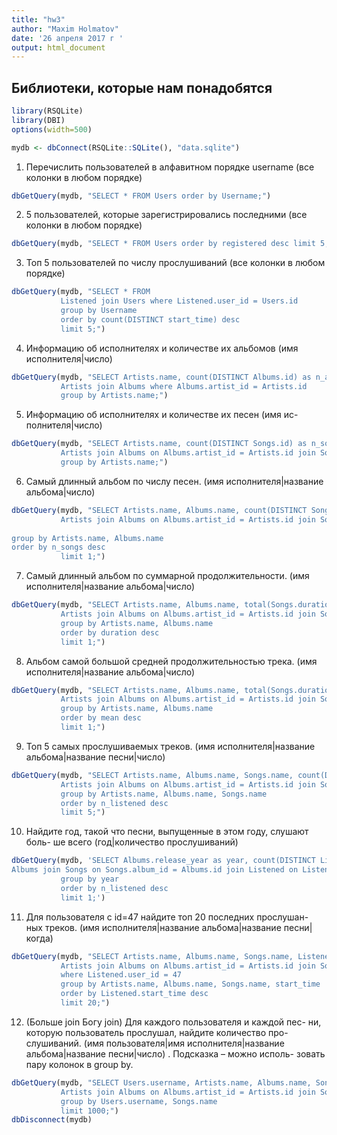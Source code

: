 ```yaml
---
title: "hw3"
author: "Maxim Holmatov"
date: '26 апреля 2017 г '
output: html_document
---
```

## Библиотеки, которые нам понадобятся
```r
library(RSQLite)
library(DBI)
options(width=500)
```



```r
mydb <- dbConnect(RSQLite::SQLite(), "data.sqlite")
```


1. Перечислить пользователей в алфавитном порядке username (все
колонки в любом порядке)
```r
dbGetQuery(mydb, "SELECT * FROM Users order by Username;")
```

2. 5 пользователей, которые зарегистрировались последними (все
колонки в любом порядке)
```r
dbGetQuery(mydb, "SELECT * FROM Users order by registered desc limit 5;")
```

3. Топ 5 пользователей по числу прослушиваний (все колонки в
любом порядке)
```r
dbGetQuery(mydb, "SELECT * FROM 
           Listened join Users where Listened.user_id = Users.id  
           group by Username
           order by count(DISTINCT start_time) desc
           limit 5;")
```

4. Информацию об исполнителях и количестве их альбомов (имя
исполнителя|число)
```r
dbGetQuery(mydb, "SELECT Artists.name, count(DISTINCT Albums.id) as n_albums FROM 
           Artists join Albums where Albums.artist_id = Artists.id  
           group by Artists.name;")
```

5. Информацию об исполнителях и количестве их песен (имя ис-
полнителя|число)
```r
dbGetQuery(mydb, "SELECT Artists.name, count(DISTINCT Songs.id) as n_songs FROM 
           Artists join Albums on Albums.artist_id = Artists.id join Songs on Songs.album_id = Albums.id
           group by Artists.name;")
```

6. Самый длинный альбом по числу песен. (имя исполнителя|название
альбома|число)
```r
dbGetQuery(mydb, "SELECT Artists.name, Albums.name, count(DISTINCT Songs.id) as n_songs FROM 
           Artists join Albums on Albums.artist_id = Artists.id join Songs on Songs.album_id = Albums.id
           
group by Artists.name, Albums.name
order by n_songs desc
           limit 1;")
```

7. Самый длинный альбом по суммарной продолжительности. (имя
исполнителя|название альбома|число)
```r
dbGetQuery(mydb, "SELECT Artists.name, Albums.name, total(Songs.duration) as duration FROM 
           Artists join Albums on Albums.artist_id = Artists.id join Songs on Songs.album_id = Albums.id
           group by Artists.name, Albums.name
           order by duration desc
           limit 1;")
```

8. Альбом самой большой средней продолжительностью трека. (имя
исполнителя|название альбома|число)
```r
dbGetQuery(mydb, "SELECT Artists.name, Albums.name, total(Songs.duration) / count(DISTINCT Songs.id) as mean FROM 
           Artists join Albums on Albums.artist_id = Artists.id join Songs on Songs.album_id = Albums.id
           group by Artists.name, Albums.name
           order by mean desc
           limit 1;")
```

9. Топ 5 самых прослушиваемых треков. (имя исполнителя|название
альбома|название песни|число)
```r
dbGetQuery(mydb, "SELECT Artists.name, Albums.name, Songs.name, count(DISTINCT Listened.start_time)  as n_listened FROM 
           Artists join Albums on Albums.artist_id = Artists.id join Songs on Songs.album_id = Albums.id join Listened on Listened.song_id = Songs.id
           group by Artists.name, Albums.name, Songs.name
           order by n_listened desc
           limit 5;")
```

10. Найдите год, такой что песни, выпущенные в этом году, слушают боль-
ше всего (год|количество прослушиваний)
```r
dbGetQuery(mydb, 'SELECT Albums.release_year as year, count(DISTINCT Listened.start_time)  as n_listened FROM
Albums join Songs on Songs.album_id = Albums.id join Listened on Listened.song_id = Songs.id
           group by year
           order by n_listened desc
           limit 1;')
```

11. Для пользователя с id=47 найдите топ 20 последних прослушан-
ных треков. (имя исполнителя|название альбома|название
песни|когда)
```r
dbGetQuery(mydb, "SELECT Artists.name, Albums.name, Songs.name, Listened.start_time FROM
           Artists join Albums on Albums.artist_id = Artists.id join Songs on Songs.album_id = Albums.id join Listened on Listened.song_id = Songs.id join Users on Users.id = Listened.user_id
           where Listened.user_id = 47
           group by Artists.name, Albums.name, Songs.name, start_time
           order by Listened.start_time desc
           limit 20;")
```

12. (Больше join Богу join) Для каждого пользователя и каждой пес-
ни, которую пользователь прослушал, найдите количество про-
слушиваний. (имя пользователя|имя исполнителя|название
альбома|название песни|число) . Подсказка – можно исполь-
зовать пару колонок в group by.
```r
dbGetQuery(mydb, "SELECT Users.username, Artists.name, Albums.name, Songs.name, count(DISTINCT Listened.start_time) FROM
           Artists join Albums on Albums.artist_id = Artists.id join Songs on Songs.album_id = Albums.id join Listened on Listened.song_id = Songs.id join Users on Users.id = Listened.user_id
           group by Users.username, Songs.name
           limit 1000;")
dbDisconnect(mydb)
```




